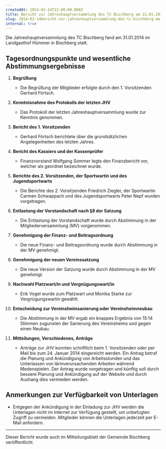 ```yaml
---
createdAt: 2014-02-14T22:00:00.000Z
title: Bericht zur Jahreshauptversammlung des TC Bischberg am 31.01.2014
slug: 2014-02-14bericht-zur-jahreshauptversammlung-des-tc-bischberg-am-31-01-2014
internal: true
---
```

Die Jahreshauptversammlung des TC Bischberg fand am 31.01.2014 im Landgasthof Hümmer in Bischberg statt.

## Tagesordnungspunkte und wesentliche Abstimmungsergebnisse

1. **Begrüßung**
   - Die Begrüßung der Mitglieder erfolgte durch den 1. Vorsitzenden Gerhard Förtsch.

2. **Kenntnisnahme des Protokolls der letzten JHV**
   - Das Protokoll der letzten Jahreshauptversammlung wurde zur Kenntnis genommen.

3. **Bericht des 1. Vorsitzenden**
   - Gerhard Förtsch berichtete über die grundsätzlichen Angelegenheiten des letzten Jahres.

4. **Bericht des Kassiers und der Kassenprüfer**
   - Finanzvorstand Wolfgang Sommer legte den Finanzbericht vor, welcher als geordnet bezeichnet wurde.

5. **Berichte des 2. Vorsitzenden, der Sportwartin und des Jugendsportwarts**
   - Die Berichte des 2. Vorsitzenden Friedrich Ziegler, der Sportwartin Carmen Schwappach und des Jugendsportwarts Peter Nepf wurden vorgetragen.

6. **Entlastung der Vorstandschaft nach §8 der Satzung**
   - Die Entlastung der Vorstandschaft wurde durch Abstimmung in der Mitgliederversammlung (MV) vorgenommen.

7. **Genehmigung der Finanz- und Beitragsordnung**
   - Die neue Finanz- und Beitragsordnung wurde durch Abstimmung in der MV genehmigt.

8. **Genehmigung der neuen Vereinssatzung**
   - Die neue Version der Satzung wurde durch Abstimmung in der MV genehmigt.

9. **Nachwahl Platzwart/in und Vergnügungswart/in**
   - Erik Vogel wurde zum Platzwart und Monika Starke zur Vergnügungswartin gewählt.

10. **Entscheidung zur Vereinsheimsanierung oder Vereinsheimneubau**
    - Die Abstimmung in der MV ergab ein knappes Ergebnis von 15:14 Stimmen zugunsten der Sanierung des Vereinsheims und gegen einen Neubau.

11. **Mitteilungen, Verschiedenes, Anträge**
    - Anträge zur JHV konnten schriftlich beim 1. Vorsitzenden oder per Mail bis zum 24. Januar 2014 eingereicht werden. Ein Antrag betraf die Planung und Ankündigung von Arbeitsstunden und das Unterlassen von lärmverursachenden Arbeiten während Medenspielen. Der Antrag wurde vorgetragen und künftig soll durch bessere Planung und Ankündigung auf der Website und durch Aushang dies vermieden werden.

## Anmerkungen zur Verfügbarkeit von Unterlagen
- Entgegen der Ankündigung in der Einladung zur JHV werden die Unterlagen nicht im Internet zur Verfügung gestellt, um unbefugten Zugriff zu vermeiden. Mitglieder können die Unterlagen jederzeit per E-Mail anfordern.

---

Dieser Bericht wurde auch im Mitteilungsblatt der Gemeinde Bischberg veröffentlicht.